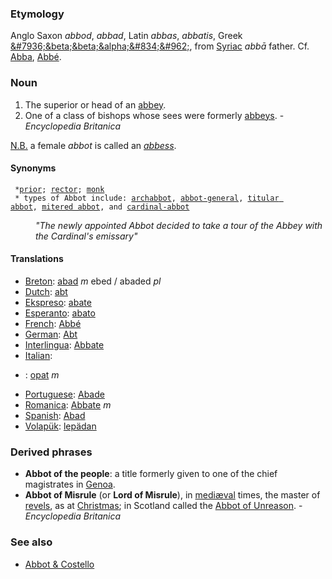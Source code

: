 ===Etymology===
Anglo Saxon ''abbod'', ''abbad'', Latin ''abbas'', ''abbatis'', Greek [[&#7936;&beta;&beta;&alpha;&#834;&#962;]], from [[Syriac]] ''abb&#257;'' father. Cf. [[Abba]], [[Abbé]].
===Noun===
#The superior or head of an [[abbey]].
#One of a class of bishops whose sees were formerly [[abbeys]]. - ''Encyclopedia Britanica''

[[N.B.]] a female ''abbot'' is called an ''[[abbess]]''.
====Synonyms====
  *[[prior]]; [[rector]]; [[monk]]
  * types of Abbot include: [[archabbot]], [[abbot-general]], [[titular abbot]], [[mitered abbot]], and [[cardinal-abbot]]
:'' "The newly appointed Abbot decided to take a tour of the Abbey with the Cardinal's emissary" ''

==== Translations ====
*[[Breton]]: [[abad]] ''m'' ebed / abaded ''pl''
*[[Dutch]]: [[abt]]
*[[Ekspreso]]: [[abate]]
*[[Esperanto]]: [[abato]]
*[[French]]: [[Abbé]]
*[[German]]: [[Abt]]
*[[Interlingua]]: [[Abbate]]
*[[Italian]]: [[]]
*{{pl}}: [[opat]] ''m''
*[[Portuguese]]: [[Abade]]
*[[Romanica]]: [[Abbate]] ''m''
*[[Spanish]]: [[Abad]]
*[[Volapük]]: [[lepädan]]

===Derived phrases===
*'''Abbot of the people''': a title formerly given to one of the chief magistrates in [[Genoa]]. 
*'''Abbot of Misrule''' (or '''Lord of Misrule'''), in [[mediæval]] times, the master of [[revels]], as at [[Christmas]]; in Scotland called the [[Abbot of Unreason]]. - ''Encyclopedia Britanica''

===See also===
*[[Abbot & Costello]]
